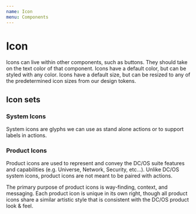 ```yaml
---
name: Icon
menu: Components
---
```


# Icon

Icons can live within other components, such as buttons. They should take on the text color of that component.
Icons have a default color, but can be styled with any color.
Icons have a default size, but can be resized to any of the predetermined icon sizes from our design tokens.

## Icon sets

### System Icons

System icons are glyphs we can use as stand alone actions or to support labels in actions.

### Product Icons

Product icons are used to represent and convey the DC/OS suite features and capabilities (e.g. Universe, Network, Security, etc...). Unlike DC/OS system icons, product icons are not meant to be paired with actions.

The primary purpose of product icons is way-finding, context, and messaging. Each product icon is unique in its own right, though all product icons share a similar artistic style that is consistent with the DC/OS product look & feel.
